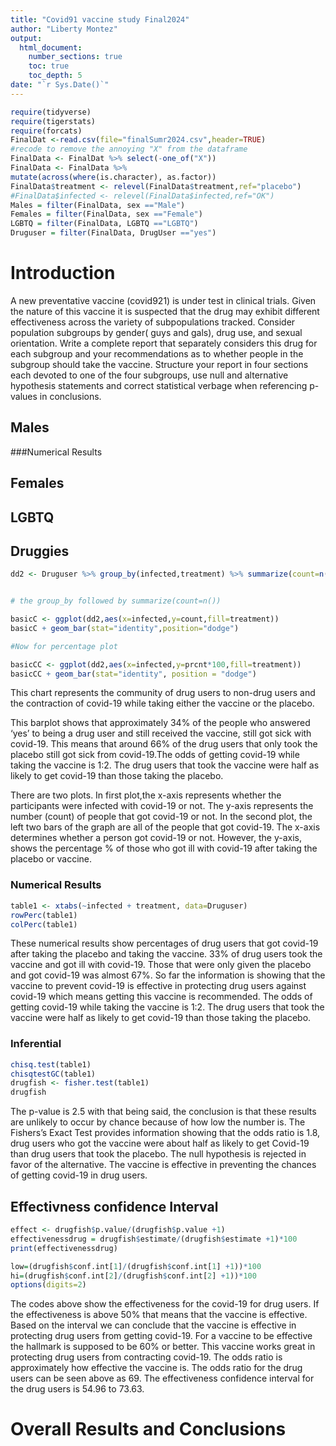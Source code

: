 ```yaml
---
title: "Covid91 vaccine study Final2024"
author: "Liberty Montez"
output: 
  html_document:
    number_sections: true
    toc: true
    toc_depth: 5
date: "`r Sys.Date()`" 
---
```


```r
require(tidyverse)
require(tigerstats)
require(forcats)
FinalDat <-read.csv(file="finalSumr2024.csv",header=TRUE)
#recode to remove the annoying "X" from the dataframe
FinalData <- FinalDat %>% select(-one_of("X"))
FinalData <- FinalData %>%
mutate(across(where(is.character), as.factor))
FinalData$treatment <- relevel(FinalData$treatment,ref="placebo")
#FinalData$infected <- relevel(FinalData$infected,ref="OK")
Males = filter(FinalData, sex =="Male")
Females = filter(FinalData, sex =="Female")
LGBTQ = filter(FinalData, LGBTQ =="LGBTQ")
Druguser = filter(FinalData, DrugUser =="yes")
```

# Introduction
    
A new  preventative vaccine (covid921) is under test in clinical trials. Given the nature of this vaccine it is suspected that the drug may exhibit different effectiveness across the variety of subpopulations tracked. Consider population subgroups by gender( guys and gals), drug use, and sexual orientation. Write a complete report that separately considers this drug for each subgroup and your recommendations as to whether people in the subgroup should take the vaccine. Structure your report in four sections each devoted to one of the four subgroups, use null and alternative hypothesis statements and correct statistical verbage when referencing p-values in conclusions.

## Males


###Numerical Results


## Females
  


## LGBTQ


## Druggies
    
```r
dd2 <- Druguser %>% group_by(infected,treatment) %>% summarize(count=n()) %>% mutate(prcnt=count/sum(count))


# the group_by followed by summarize(count=n())

basicC <- ggplot(dd2,aes(x=infected,y=count,fill=treatment))
basicC + geom_bar(stat="identity",position="dodge")

#Now for percentage plot

basicCC <- ggplot(dd2,aes(x=infected,y=prcnt*100,fill=treatment))
basicCC + geom_bar(stat="identity", position = "dodge")
```
    
    
This chart represents the community of drug users to non-drug users and the contraction of covid-19 while taking either the vaccine or the placebo.

This barplot shows that approximately 34% of the people who answered 'yes' to being a drug user and still received the vaccine, still got sick with covid-19. This means that around 66% of the drug users that only took the placebo still got sick from covid-19.The odds of getting covid-19 while taking the vaccine is 1:2. The drug users that took the vaccine were half as likely to get covid-19 than those taking the placebo.

There are two plots. In first plot,the x-axis represents whether the participants were infected with covid-19 or not. The y-axis represents the number (count) of people that got covid-19 or not.
In the second plot, the left two bars of the graph are all of the people that got covid-19. The x-axis determines whether a person got covid-19 or not. However, the y-axis, shows the percentage % of those who got ill with covid-19 after taking the placebo or vaccine.


### Numerical Results 

```r
table1 <- xtabs(~infected + treatment, data=Druguser)
rowPerc(table1)
colPerc(table1)
```
    
These numerical results show percentages of drug users that got covid-19 after taking the placebo and taking the vaccine. 33% of drug users took the vaccine and got ill with covid-19.
Those that were only given the placebo and got covid-19 was almost 67%. So far the information is showing that the vaccine to prevent covid-19 is effective in protecting drug users against covid-19 which means getting this vaccine is recommended. The odds of getting covid-19 while taking the vaccine is 1:2. The drug users that took the vaccine were half as likely to get covid-19 than those taking the placebo.


### Inferential 
    
```r
chisq.test(table1)
chisqtestGC(table1)
drugfish <- fisher.test(table1)
drugfish
```

  The p-value is 2.5 with that being said, the conclusion is that these results are unlikely to occur by chance because of how low the number is. The Fishers's Exact Test provides information showing that the odds ratio is 1.8, drug users who got the vaccine were about half as likely to get Covid-19 than drug users that took the placebo. The null hypothesis is rejected in favor of the alternative. The vaccine is effective in preventing the chances of getting covid-19 in drug users.

## Effectivness confidence Interval
```r
effect <- drugfish$p.value/(drugfish$p.value +1)
effectivenessdrug = drugfish$estimate/(drugfish$estimate +1)*100
print(effectivenessdrug)
```

```r
low=(drugfish$conf.int[1]/(drugfish$conf.int[1] +1))*100
hi=(drugfish$conf.int[2]/(drugfish$conf.int[2] +1))*100
options(digits=2)
```
    
The codes above show the effectiveness for the covid-19 for drug users. If the effectiveness is above 50% that means that the vaccine is effective. Based on the interval we can conclude that the vaccine is effective in protecting drug users from getting covid-19. For a vaccine to be effective the hallmark is supposed to be 60% or better. This vaccine works great in protecting drug users from contracting covid-19.
The odds ratio is approximately how effective the vaccine is. The odds ratio for the drug users can be seen above as 69. The effectiveness confidence interval for the drug users is 54.96 to 73.63.

# Overall Results and Conclusions
    
